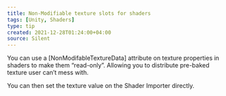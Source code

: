 ```yaml
---
title: Non-Modifiable texture slots for shaders
tags: [Unity, Shaders]
type: tip
created: 2021-12-28T01:24:00+04:00
source: Silent
---
```


You can use a [NonModifableTextureData] attribute on texture properties in shaders to make them “read-only”. Allowing you to distribute pre-baked texture user can’t mess with.

You can then set the texture value on the Shader Importer directly.